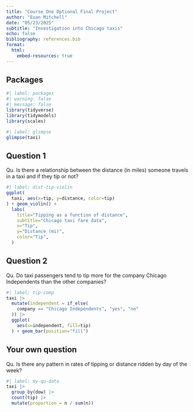 ```yaml
---
title: "Course One Optional Final Project"
author: "Euan Mitchell"
date: "05/23/2025"
subtitle: "Investigation into Chicago taxis"
echo: false
bibliography: references.bib
format:
  html:
    embed-resources: true
---
```


## Packages

```r
#| label: packages
#| warning: false
#| message: false
library(tidyverse)
library(tidymodels)
library(scales)
```

```r
#| label: glimpse
glimpse(taxi)
```

## Question 1

:::callout-note 
Qu. Is there a relationship between the distance (in miles) someone travels in a taxi and if they tip or not?
:::

```r
#| label: dist-tip-violin
ggplot(
  taxi, aes(x=tip, y=distance, color=tip)
) + geom_violin() +
  labs(
    title="Tipping as a function of distance",
    subtitle="Chicago taxi fare data",
    x="Tip",
    y="Distance (mi)",
    color="Tip",
  )
```

## Question 2

:::callout-note 
Qu. Do taxi passengers tend to tip more for the company Chicago Independents than the other companies?
:::

```r
#| label: tip-comp
taxi |>
  mutate(independent = if_else(
    company == "Chicago Independents", "yes", "no"
  )) |>
  ggplot(
    aes(x=independent, fill=tip)
  ) + geom_bar(position="fill")
```

## Your own question

:::callout-note
Qu. Is there any pattern in rates of tipping or distance ridden by day of the week?
:::

```r
#| label: my-qu-data
taxi |>
  group_by(dow) |>
  count(tip) |> 
  mutate(proportion = n / sum(n))
```
